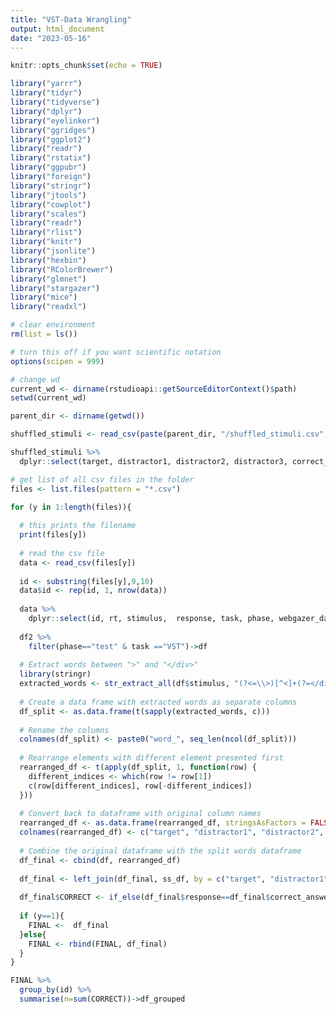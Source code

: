 ```yaml
---
title: "VST-Data Wrangling"
output: html_document
date: "2023-05-16"
---
```


```r
knitr::opts_chunk$set(echo = TRUE)
```

```r
library("yarrr")
library("tidyr")
library("tidyverse")
library("dplyr")
library("eyelinker")
library("ggridges")
library("ggplot2")
library("readr")
library("rstatix")
library("ggpubr")
library("foreign")
library("stringr")
library("jtools")
library("cowplot")
library("scales")
library("readr")
library("rlist")
library("knitr")
library("jsonlite")
library("hexbin")
library("RColorBrewer")
library("glmnet")
library("stargazer")
library("mice")
library("readxl")
```

```r
# clear environment
rm(list = ls())

# turn this off if you want scientific notation
options(scipen = 999)

# change wd
current_wd <- dirname(rstudioapi::getSourceEditorContext()$path)
setwd(current_wd)

parent_dir <- dirname(getwd())

shuffled_stimuli <- read_csv(paste(parent_dir, "/shuffled_stimuli.csv", sep=""))

shuffled_stimuli %>% 
  dplyr::select(target, distractor1, distractor2, distractor3, correct_answer)->ss_df

# get list of all csv files in the folder
files <- list.files(pattern = "*.csv")
```

```r
for (y in 1:length(files)){
  
  # this prints the filename
  print(files[y])
  
  # read the csv file
  data <- read_csv(files[y])
  
  id <- substring(files[y],9,10)
  data$id <- rep(id, 1, nrow(data))
  
  data %>% 
    dplyr::select(id, rt, stimulus,  response, task, phase, webgazer_data)->df2
  
  df2 %>% 
    filter(phase=="test" & task =="VST")->df
  
  # Extract words between ">" and "</div>"
  library(stringr)
  extracted_words <- str_extract_all(df$stimulus, "(?<=\\>)[^<]+(?=</div>)")
  
  # Create a data frame with extracted words as separate columns
  df_split <- as.data.frame(t(sapply(extracted_words, c)))
  
  # Rename the columns
  colnames(df_split) <- paste0("word_", seq_len(ncol(df_split)))
  
  # Rearrange elements with different element presented first
  rearranged_df <- t(apply(df_split, 1, function(row) {
    different_indices <- which(row != row[1])
    c(row[different_indices], row[-different_indices])
  }))
  
  # Convert back to dataframe with original column names
  rearranged_df <- as.data.frame(rearranged_df, stringsAsFactors = FALSE)
  colnames(rearranged_df) <- c("target", "distractor1", "distractor2", "distractor3")
  
  # Combine the original dataframe with the split words dataframe
  df_final <- cbind(df, rearranged_df)
  
  df_final <- left_join(df_final, ss_df, by = c("target", "distractor1", "distractor2", "distractor3"))
  
  df_final$CORRECT <- if_else(df_final$response==df_final$correct_answer,1,0)
  
  if (y==1){
    FINAL <-  df_final
  }else{
    FINAL <- rbind(FINAL, df_final)
  }
}

```

```r



FINAL %>% 
  group_by(id) %>% 
  summarise(n=sum(CORRECT))->df_grouped
```

